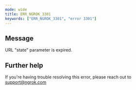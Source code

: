 ```yaml
---
mode: wide
title: ERR_NGROK_3301
keywords: ["ERR_NGROK_3301", "error 3301"]
---
```


## Message

URL "state" parameter is expired.

## Further help

If you're having trouble resolving this error, please reach out to [support@ngrok.com](mailto:support@ngrok.com?subject=Help%20with%20ERR_NGROK_3301)
